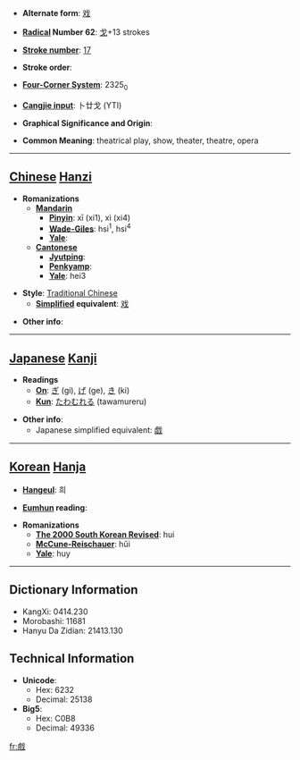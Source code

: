 * '''Alternate form''': [[戏]]

* '''[[Wiktionary:Chinese radical index| Radical]] Number 62''': [[Wiktionary:Chinese radical index 戈|戈]]+13 strokes

* '''[[Wiktionary:Chinese total strokes index|Stroke number]]''': [[Wiktionary:Chinese total strokes index 17|17]]

* '''Stroke order''': 

* '''[[Wiktionary:Chinese four corner index|Four-Corner System]]''': 2325<sub>0</sub>

* '''[[Wiktionary:Chinese Cangjie index|Cangjie input]]''': 卜廿戈 (YTI)

* '''Graphical Significance and Origin''': 

* '''Common Meaning''': theatrical play, show, theater, theatre, opera

----

== [[Chinese]] [[Hanzi]] ==

* '''Romanizations'''
** '''[[Mandarin]]'''
*** '''[[Pinyin]]''': xī (xi1), xì (xi4)
*** '''[[Wade-Giles]]''': hsi<sup>1</sup>, hsi<sup>4</sup>
*** '''[[Yale]]''': 
** '''[[Cantonese]]'''
*** '''[[Jyutping]]''':
*** '''[[Penkyamp]]''': 
*** '''[[Yale]]''': hei3

* '''Style''': [[Traditional Chinese]] 
** '''[[Simplified Chinese|Simplified]] equivalent''': [[戏]]

* '''Other info''': 

----

== [[Japanese]] [[Kanji]] ==

* '''Readings'''
** '''[[On]]''': [[ぎ]] (gi), [[げ]] (ge), [[き]] (ki)
** '''[[Kun]]''': [[たわむれる]] (tawamureru)

* '''Other info''':  
** Japanese simplified equivalent: [[戯]]

----

== [[Korean]] [[Hanja]] ==

* '''[[Hangeul]]''': 희

* '''[[Eumhun]] reading''': 

* '''Romanizations'''
** '''[[The 2000 South Korean Revised Romanization|The 2000 South Korean Revised]]''': hui
** '''[[McCune-Reischauer]]''': hŭi
** '''[[Yale]]''': huy

----

== Dictionary Information ==

* KangXi: 0414.230
* Morobashi: 11681
* Hanyu Da Zidian: 21413.130

== Technical Information ==

* '''Unicode''':
** Hex: 6232
** Decimal: 25138
* '''Big5''':
** Hex: C0B8
** Decimal: 49336

[[fr:戲]]